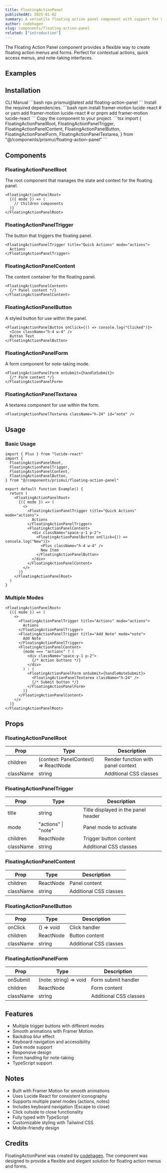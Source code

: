 ```yaml
---
title: FloatingActionPanel
publishedAt: 2025-01-02
summary: A versatile floating action panel component with support for multiple triggers and modes.
author: codehagen
slug: components/floating-action-panel
related: ["introduction"]
---
```


<ComponentPreview name="floating-action-panel-basic" />

<Note variant="info">
  The Floating Action Panel component provides a flexible way to create floating action menus and forms. Perfect for contextual actions, quick access menus, and note-taking interfaces.
</Note>

## Examples

<ComponentPreview name="floating-action-panel-demo" />

## Installation

<Tabs defaultValue="cli">
  <TabsList>
    <TabsTrigger value="cli">CLI</TabsTrigger>
    <TabsTrigger value="manual">Manual</TabsTrigger>
  </TabsList>
  <TabsContent value="cli">
    ```bash
    npx prismui@latest add floating-action-panel
    ```
  </TabsContent>
  <TabsContent value="manual">
    <Steps>
      <Step>Install the required dependencies.</Step>
      ```bash
      npm install framer-motion lucide-react
      # or
      yarn add framer-motion lucide-react
      # or
      pnpm add framer-motion lucide-react
      ```
      <Step>Copy the component to your project.</Step>
      ```tsx
      import {
        FloatingActionPanelRoot,
        FloatingActionPanelTrigger,
        FloatingActionPanelContent,
        FloatingActionPanelButton,
        FloatingActionPanelForm,
        FloatingActionPanelTextarea,
      } from "@/components/prismui/floating-action-panel"
      ```
    </Steps>
  </TabsContent>
</Tabs>

## Components

### FloatingActionPanelRoot

The root component that manages the state and context for the floating panel.

```tsx
<FloatingActionPanelRoot>
  {({ mode }) => (
    // Children components
  )}
</FloatingActionPanelRoot>
```

### FloatingActionPanelTrigger

The button that triggers the floating panel.

```tsx
<FloatingActionPanelTrigger title="Quick Actions" mode="actions">
  Actions
</FloatingActionPanelTrigger>
```

### FloatingActionPanelContent

The content container for the floating panel.

```tsx
<FloatingActionPanelContent>
  {/* Panel content */}
</FloatingActionPanelContent>
```

### FloatingActionPanelButton

A styled button for use within the panel.

```tsx
<FloatingActionPanelButton onClick={() => console.log("Clicked")}>
  <Icon className="h-4 w-4" />
  Button Text
</FloatingActionPanelButton>
```

### FloatingActionPanelForm

A form component for note-taking mode.

```tsx
<FloatingActionPanelForm onSubmit={handleSubmit}>
  {/* Form content */}
</FloatingActionPanelForm>
```

### FloatingActionPanelTextarea

A textarea component for use within the form.

```tsx
<FloatingActionPanelTextarea className="h-24" id="note" />
```

## Usage

### Basic Usage

```tsx
import { Plus } from "lucide-react"
import {
  FloatingActionPanelRoot,
  FloatingActionPanelTrigger,
  FloatingActionPanelContent,
  FloatingActionPanelButton,
} from "@/components/prismui/floating-action-panel"

export default function Example() {
  return (
    <FloatingActionPanelRoot>
      {({ mode }) => (
        <>
          <FloatingActionPanelTrigger title="Quick Actions" mode="actions">
            Actions
          </FloatingActionPanelTrigger>
          <FloatingActionPanelContent>
            <div className="space-y-1 p-2">
              <FloatingActionPanelButton onClick={() => console.log("New")}>
                <Plus className="h-4 w-4" />
                New Item
              </FloatingActionPanelButton>
            </div>
          </FloatingActionPanelContent>
        </>
      )}
    </FloatingActionPanelRoot>
  )
}
```

### Multiple Modes

```tsx
<FloatingActionPanelRoot>
  {({ mode }) => (
    <>
      <FloatingActionPanelTrigger title="Actions" mode="actions">
        Actions
      </FloatingActionPanelTrigger>
      <FloatingActionPanelTrigger title="Add Note" mode="note">
        Add Note
      </FloatingActionPanelTrigger>
      <FloatingActionPanelContent>
        {mode === "actions" ? (
          <div className="space-y-1 p-2">
            {/* Action buttons */}
          </div>
        ) : (
          <FloatingActionPanelForm onSubmit={handleNoteSubmit}>
            <FloatingActionPanelTextarea className="h-24" />
            {/* Submit button */}
          </FloatingActionPanelForm>
        )}
      </FloatingActionPanelContent>
    </>
  )}
</FloatingActionPanelRoot>
```

## Props

### FloatingActionPanelRoot

| Prop      | Type                                | Description                                     |
| --------- | ----------------------------------- | ----------------------------------------------- |
| children  | (context: PanelContext) => ReactNode| Render function with panel context             |
| className | string                              | Additional CSS classes                          |

### FloatingActionPanelTrigger

| Prop      | Type                | Description                                     |
| --------- | ------------------- | ----------------------------------------------- |
| title     | string              | Title displayed in the panel header             |
| mode      | "actions" \| "note" | Panel mode to activate                          |
| children  | ReactNode           | Trigger button content                          |
| className | string              | Additional CSS classes                          |

### FloatingActionPanelContent

| Prop      | Type      | Description                                     |
| --------- | --------- | ----------------------------------------------- |
| children  | ReactNode | Panel content                                   |
| className | string    | Additional CSS classes                          |

### FloatingActionPanelButton

| Prop      | Type         | Description                                     |
| --------- | ------------ | ----------------------------------------------- |
| onClick   | () => void   | Click handler                                   |
| children  | ReactNode    | Button content                                  |
| className | string       | Additional CSS classes                          |

### FloatingActionPanelForm

| Prop      | Type                    | Description                                     |
| --------- | ----------------------- | ----------------------------------------------- |
| onSubmit  | (note: string) => void  | Form submit handler                             |
| children  | ReactNode               | Form content                                    |
| className | string                  | Additional CSS classes                          |

## Features

- Multiple trigger buttons with different modes
- Smooth animations with Framer Motion
- Backdrop blur effect
- Keyboard navigation and accessibility
- Dark mode support
- Responsive design
- Form handling for note-taking
- TypeScript support

## Notes

- Built with Framer Motion for smooth animations
- Uses Lucide React for consistent iconography
- Supports multiple panel modes (actions, notes)
- Includes keyboard navigation (Escape to close)
- Click outside to close functionality
- Fully typed with TypeScript
- Customizable styling with Tailwind CSS
- Mobile-friendly design

## Credits

FloatingActionPanel was created by [codehagen](https://twitter.com/codehagen). The component was designed to provide a flexible and elegant solution for floating action menus and forms. 